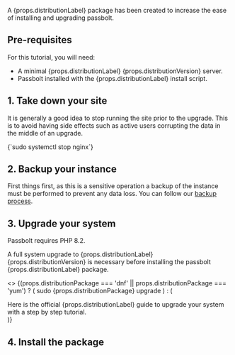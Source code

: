 
<p> A {props.distributionLabel} package has been created to increase the ease of installing and upgrading passbolt.</p>

## Pre-requisites

For this tutorial, you will need:
<ul>
    <li>A minimal {props.distributionLabel} {props.distributionVersion} server.</li>
    <li>Passbolt installed with the {props.distributionLabel} install script.</li>
</ul>


## 1. Take down your site

It is generally a good idea to stop running the site prior to the upgrade. This is to avoid having side effects
such as active users corrupting the data in the middle of an upgrade.

<CodeBlock>
  {`sudo systemctl stop nginx`}
</CodeBlock>

## 2. Backup your instance

First things first, as this is a sensitive operation a backup of the instance must be performed to prevent any data loss.
You can follow our [backup process](/hosting/backup/).

## 3. Upgrade your system

Passbolt requires PHP 8.2.

<p> A full system upgrade to {props.distributionLabel} {props.distributionVersion} is necessary before installing the passbolt {props.distributionLabel} package.</p>

<>
{(props.distributionPackage === 'dnf' || props.distributionPackage === 'yum') ? (
<CodeBlock>
    sudo {props.distributionPackage} upgrade
</CodeBlock>
    ) : (
   <div>
    <Link to={props.distributionUpgradeGuide}>Here</Link> is the official {props.distributionLabel} guide to upgrade your system with a step by step tutorial.
   </div>
    )}
</>

## 4. Install the package
